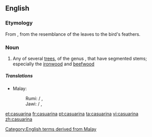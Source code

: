 {{also|Casuarina}}
==English==
{{rfi}}
===Etymology===
From {{etyl|ms|en}} {{term|kasuari||lang=ms|cassowary}}, from the resemblance of the leaves to the bird's feathers.

===Noun===
{{wikipedia}}
{{en-noun}}

# Any of several [[tree]]s, of the genus {{taxlink|Casuarina|genus}}, that have segmented stems; especially the [[ironwood]] and [[beefwood]]

=====Translations=====
{{trans-top|trees of the genus Casuarina}}
* Malay:
*: Rumi: {{t|ms|eru}} / {{t|ms|ru}}, {{t|ms|cemara}}
*: Jawi: {{t|ms|ارو|sc=Arab}} / {{t|ms|رو|sc=Arab}}, {{t|ms|چمارا|sc=Arab}}
{{trans-mid}}
{{trans-bottom}}

[[Category:English terms derived from Malay]]

[[et:casuarina]]
[[fr:casuarina]]
[[pt:casuarina]]
[[ta:casuarina]]
[[vi:casuarina]]
[[zh:casuarina]]